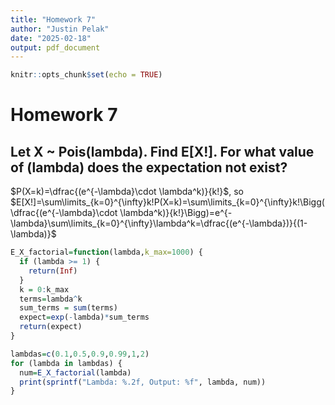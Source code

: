 ```yaml
---
title: "Homework 7"
author: "Justin Pelak"
date: "2025-02-18"
output: pdf_document
---
```


```r
knitr::opts_chunk$set(echo = TRUE)
```

# Homework 7
## Let X ~ Pois(lambda). Find E[X!]. For what value of (lambda) does the expectation not exist?

$P(X=k)=\dfrac{(e^{-\lambda}\cdot \lambda^k)}{k!}$, so $E[X!]=\sum\limits_{k=0}^{\infty}k!P(X=k)=\sum\limits_{k=0}^{\infty}k!\Bigg(\dfrac{(e^{-\lambda}\cdot \lambda^k)}{k!}\Bigg)=e^{-\lambda}\sum\limits_{k=0}^{\infty}\lambda^k=\dfrac{(e^{-\lambda})}{(1-\lambda)}$

```r
E_X_factorial=function(lambda,k_max=1000) {
  if (lambda >= 1) {
    return(Inf)
  }
  k = 0:k_max
  terms=lambda^k
  sum_terms = sum(terms)
  expect=exp(-lambda)*sum_terms
  return(expect)
}

lambdas=c(0.1,0.5,0.9,0.99,1,2)
for (lambda in lambdas) {
  num=E_X_factorial(lambda)
  print(sprintf("Lambda: %.2f, Output: %f", lambda, num))
}
```